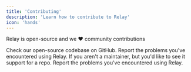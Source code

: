 ```yaml
---
title: 'Contributing'
description: 'Learn how to contribute to Relay'
icon: 'hands'
---
```


Relay is open-source and we ❤️ community contributions

<CardGroup cols={2}>
  <Card
    title="GitHub repo"
    icon="github"
    href="https://github.com/relaycli/relay"
  >
    Check our open-source codebase on GitHub.
  </Card>
  <Card
    title="Check and report bugs"
    icon="bug"
    href="https://github.com/relaycli/relay/issues"
  >
    Report the problems you've encountered using Relay.
  </Card>
  <Card
    title="Request support for a repo"
    icon="hands-praying"
    href="https://github.com/relaycli/relay/discussions"
  >
    If you aren't a maintainer, but you'd like to see it support for a repo.
  </Card>
  <Card
    title="Join the community"
    icon="discord"
    href="https://discord.gg/T4zbT7RcVy"
  >
    Report the problems you've encountered using Relay.
  </Card>
</CardGroup>
